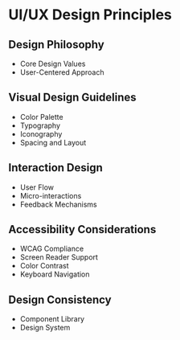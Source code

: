 # UI/UX Design Principles

## Design Philosophy
- Core Design Values
- User-Centered Approach

## Visual Design Guidelines
- Color Palette
- Typography
- Iconography
- Spacing and Layout

## Interaction Design
- User Flow
- Micro-interactions
- Feedback Mechanisms

## Accessibility Considerations
- WCAG Compliance
- Screen Reader Support
- Color Contrast
- Keyboard Navigation

## Design Consistency
- Component Library
- Design System
